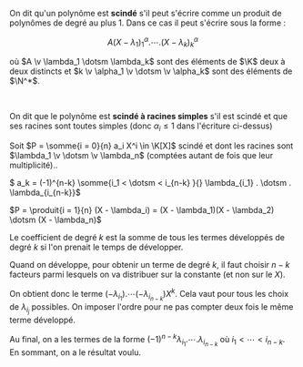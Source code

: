 

<Item type='definition' titre='polynôme scindé'>


On dit qu'un polynôme est **scindé** s'il peut s'écrire comme un produit de polynômes de degré au plus $1$. Dans ce cas il peut s'écrire sous la forme :

$$
A (X - \lambda_1)^\alpha_1 . \dotsm . (X - \lambda_k)^\alpha_k
$$

où $A \v \lambda_1 \dotsm \lambda_k$ sont des éléments de $\K$ deux à deux distincts et $k \v \alpha_1 \v \dotsm \v \alpha_k$ sont des éléments de $\N^*$.

<br/>

On dit que le polynôme est **scindé à racines simples** s'il est scindé et que ses racines sont toutes simples (donc $\alpha_i \leqslant 1$ dans l'écriture ci-dessus)

</Item>


<Item type='proposition' titre='relations coefficients-racines (formules de Viète)'>

Soit $P = \somme{i = 0}{n} a_i X^i \in \K[X]$ scindé et dont les racines sont $\lambda_1 \v \dotsm \v \lambda_n$ (comptées autant de fois que leur multiplicité)..

$ a_k = (-1)^{n-k} \somme{i_1 < \dotsm < i_{n-k} }{} \lambda_{i_1} . \dotsm . \lambda_{i_{n-k}}$

</Item>

<Hideable type='démonstration' titre=''>

$P = \produit{i = 1}{n} (X - \lambda_i) = (X - \lambda_1)(X - \lambda_2) \dotsm (X - \lambda_n)$

Le coefficient de degré $k$ est la somme de tous les termes développés de degré $k$ si l'on prenait le temps de développer.

Quand on développe, pour obtenir un terme de degré $k$, il faut choisir $n-k$ facteurs parmi lesquels on va distribuer sur la constante (et non sur le $X$).

On obtient donc le terme $(-\lambda_{i_1}) . \dotsm (-\lambda_{i_{n-k}})X^k$. Cela vaut pour tous les choix de $\lambda_{i_j}$ possibles. On imposer l'ordre pour ne pas compter deux fois le même terme développé.

Au final, on a les termes de la forme $(-1)^{n-k} \lambda_{i_1} . \dotsm . \lambda_{i_{n-k}}$ où $i_1 < \dotsm < i_{n-k}$. En sommant, on a le résultat voulu.
</Hideable>